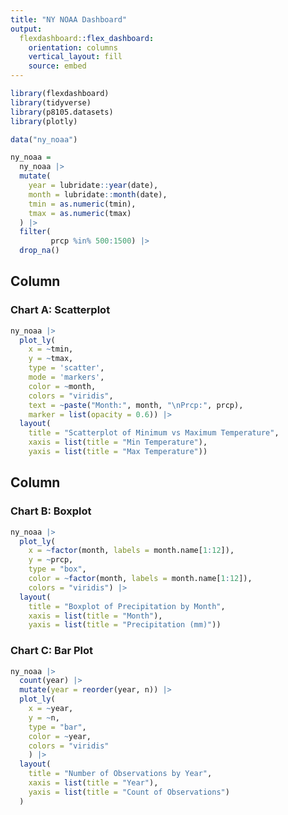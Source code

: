 ```yaml
---
title: "NY NOAA Dashboard"
output: 
  flexdashboard::flex_dashboard:
    orientation: columns
    vertical_layout: fill
    source: embed
---
```


```r
library(flexdashboard)
library(tidyverse)
library(p8105.datasets)
library(plotly)

data("ny_noaa")

ny_noaa =
  ny_noaa |>
  mutate(
    year = lubridate::year(date),
    month = lubridate::month(date),
    tmin = as.numeric(tmin),
    tmax = as.numeric(tmax)
  ) |>
  filter(
         prcp %in% 500:1500) |>
  drop_na()
```

Column {data-width=650}
-----------------------------------------------------------------------

### Chart A: Scatterplot

```r
ny_noaa |>
  plot_ly(
    x = ~tmin, 
    y = ~tmax, 
    type = 'scatter', 
    mode = 'markers',
    color = ~month, 
    colors = "viridis",
    text = ~paste("Month:", month, "\nPrcp:", prcp),
    marker = list(opacity = 0.6)) |>
  layout(
    title = "Scatterplot of Minimum vs Maximum Temperature",
    xaxis = list(title = "Min Temperature"),
    yaxis = list(title = "Max Temperature"))
```


Column {data-width=350}
-----------------------------------------------------------------------

### Chart B: Boxplot

```r
ny_noaa |>
  plot_ly(
    x = ~factor(month, labels = month.name[1:12]), 
    y = ~prcp, 
    type = "box", 
    color = ~factor(month, labels = month.name[1:12]),
    colors = "viridis") |>
  layout(
    title = "Boxplot of Precipitation by Month",
    xaxis = list(title = "Month"),
    yaxis = list(title = "Precipitation (mm)"))
```


### Chart C: Bar Plot

```r
ny_noaa |>
  count(year) |>
  mutate(year = reorder(year, n)) |> 
  plot_ly(
    x = ~year, 
    y = ~n, 
    type = "bar",
    color = ~year,
    colors = "viridis"
    ) |>
  layout(
    title = "Number of Observations by Year",
    xaxis = list(title = "Year"),
    yaxis = list(title = "Count of Observations")
  )
```


